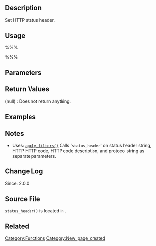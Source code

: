 == Description ==
Set HTTP status header. 

== Usage ==
%%%<?php status_header( $header ) ?>%%%

== Parameters ==
{{Parameter|$header|integer|[[wikipedia:List_of_HTTP_status_codes|HTTP status code]]}}

== Return Values ==
; (null) : Does not return anything.

== Examples ==
<!-- Need creative examples. Feel free to link to external examples. -->

== Notes ==
* Uses: [[Function_Reference/apply_filters|<tt>apply_filters()</tt>]] Calls '<tt>status_header</tt>' on status header string, HTTP HTTP code, HTTP code description, and protocol string as separate parameters.

== Change Log ==
Since: 2.0.0

== Source File ==
<tt>status_header()</tt> is located in {{Trac|wp-includes/functions.php}}.

== Related ==
<!--
    To Do:
    Need to find related functions.
    Need to create groups of functions and create templates to add them to a page quickly.
    Some functions may be related to many groups of functions.
-->

{{Tag Footer}}

[[Category:Functions]]
[[Category:New_page_created]]